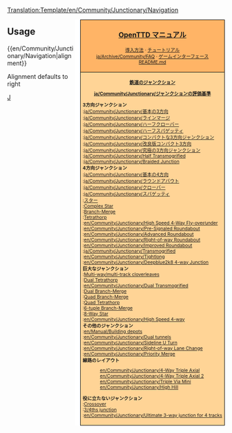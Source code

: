 <noinclude>[[Translation:Template/en/Community/Junctionary/Navigation]]</noinclude><div style="float:right; padding-left:12px; background:#ffffff;">
<div style="border:1px solid #000000; background:#ffb466; padding:5px; -moz-border-radius-topleft:5px; -moz-border-radius-topright:5px; font-size: 12pt;">
<center><strong><font size="3">[[ja/Manual/Main Page|OpenTTD マニュアル]]</font></strong></center>
<div style="font-size: 8pt; text-align: center;">
[[ja/Manual/Installation|導入方法]] &middot; 
[[ja/Manual/Tutorial/Main Page|チュートリアル]]<br />
[[ja/Archive/Community/FAQ]] &middot; 
[[ja/Manual/Game interface|ゲームインターフェース]]<br />
[https://github.com/OpenTTD/OpenTTD/blob/master/README.md README.md]
</div>
</div>
<div style="border:1px solid black; border-top-width: 0px; background:#ffd496; padding:5px; -moz-border-radius-bottomleft:5px; -moz-border-radius-bottomright:8px; font-size: 8pt;">

<center>'''[[ja/Community/Junctionary/Main Page|鉄道のジャンクション]]'''</center>
<center>'''[[ja/Community/Junctionary/ジャンクションの評価基準]]'''</center>

'''3方向ジャンクション'''<br>
:[[ja/Community/Junctionary/基本の3方向]]<br>
:[[ja/Community/Junctionary/ラインマージ]]<br>
:[[ja/Community/Junctionary/ハーフクローバー]]<br>
:[[ja/Community/Junctionary/ハーフスパゲッティ]]<br>
:[[ja/Community/Junctionary/コンパクトな3方向ジャンクション]]<br>
:[[ja/Community/Junctionary/改良版コンパクト3方向]]<br>
:[[ja/Community/Junctionary/究極の3方向ジャンクション]]<br>
:[[ja/Community/Junctionary/Half Transmogrified]]<br>
:[[ja/Community/Junctionary/Braided Junction]]<br>

'''4方向ジャンクション'''<br>
:[[ja/Community/Junctionary/基本の4方向]]<br>
:[[ja/Community/Junctionary/ラウンドアバウト]]<br>
:[[ja/Community/Junctionary/クローバー]]<br>
:[[ja/Community/Junctionary/スパゲッティ]]<br>
:[[ja/Community/Junctionary/スタージャンクション|スター]]<br>
:[[en/Community/Junctionary/Complex Star Junction|Complex Star]]<br>
:[[en/Community/Junctionary/Branch-Merge Junction|Branch-Merge]]<br>
:[[en/Community/Junctionary/Tetrathorp-Junction|Tetrathorp]]<br>
:[[en/Community/Junctionary/High Speed 4-Way Fly-over∕under]]<br>
:[[en/Community/Junctionary/Pre-Signaled Roundabout]]<br>
:[[en/Community/Junctionary/Advanced Roundabout]]<br>
:[[en/Community/Junctionary/Right-of-way Roundabout]]<br>
:[[en/Community/Junctionary/Improved Roundabout]]<br>
:[[ja/Community/Junctionary/Transmogrified]]<br>
:[[en/Community/Junctionary/Tightlong]]<br>
:[[en/Community/Junctionary/Deepblue2k8 4-way Junction]]<br>

'''巨大なジャンクション'''<br>
:[[en/Community/Junctionary/Double Cloverleaf|Multi-way/multi-track cloverleaves]]<br>
:[[en/Community/Junctionary/Dual Tetrathorp-Junction|Dual Tetrathorp]]<br>
:[[en/Community/Junctionary/Dual Transmogrified]]<br>
:[[en/Community/Junctionary/Dual Branch-Merge Junction|Dual Branch-Merge]]<br>
:[[en/Community/Junctionary/Quad Branch-Merge Junction|Quad Branch-Merge]]<br>
:[[en/Community/Junctionary/Quad Tetrathorp Junction|Quad Tetrathorp]]<br>
:[[en/Community/Junctionary/6-tuple Branch-Merge Junction|6-tuple Branch-Merge]]<br>
:[[en/Community/Junctionary/8 way Star Junction|8-Way Star]]<br>
:[[en/Community/Junctionary/High Speed 4-way]]<br>

'''その他のジャンクション'''<br>
:[[en/Manual/Building depots]]<br>
:[[en/Community/Junctionary/Dual tunnels]]<br>
:[[en/Community/Junctionary/Sideline U Turn]]<br>
:[[en/Community/Junctionary/Right-of-way Lane Change]]<br>
:[[en/Community/Junctionary/Priority Merge]]<br>

'''線路のレイアウト'''
:[[en/Community/Junctionary/4-Way Triple Axial]]<br>
:[[en/Community/Junctionary/4-Way Triple Axial 2]]<br>
:[[en/Community/Junctionary/Triple Via Mini]]<br>
:[[en/Community/Junctionary/High Hill]]<br>

'''役に立たないジャンクション'''<br>
:[[en/Community/Junctionary/Crossover-Junction|Crossover]]<br>
:[[en/Community/Junctionary/3∕4ths junction|3/4ths junction]]<br>
:[[en/Community/Junctionary/Ultimate 3-way junction for 4 tracks]]<br>

</div>
</div>
<noinclude>


==Usage==
<nowiki>{{en/Community/Junctionary/Navigation|alignment}}</nowiki>

Alignment defaults to right
[[Category:en/Navigation|J]]
</noinclude>